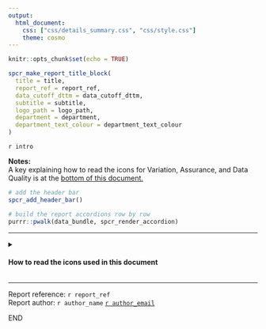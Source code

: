 ```yaml
---
output: 
  html_document:
    css: ["css/details_summary.css", "css/style.css"]
    theme: cosmo
---
```


```r
knitr::opts_chunk$set(echo = TRUE)
```

```r

spcr_make_report_title_block(
  title = title,
  report_ref = report_ref,
  data_cutoff_dttm = data_cutoff_dttm,
  subtitle = subtitle,
  logo_path = logo_path,
  department = department,
  department_text_colour = department_text_colour
)

```

`r intro`

**Notes:**  
A key explaining how to read the icons for Variation, Assurance, and Data Quality is at the [bottom of this document.](#icon-key)

```r

# add the header bar
spcr_add_header_bar()

# build the report accordions row by row
purrr::pwalk(data_bundle, spcr_render_accordion)

```

---

<!-- HTML to render the dropdown containing the icon key -->
<details>
  <summary>
    <h4 class = "outer_flex" id="icon-key" style = "justify-content: flex-start">
    How to read the icons used in this document
    </h4>
  </summary>
  <div class = "details_content">
    `r spcr_icon_key_explanation()`
  </div>
</details>

---

<!-- Footer -->
Report reference:  `r report_ref`  
Report author:  `r author_name` [`r author_email`](`r paste0("mailto:", author_email, "?subject=Report ", report_ref, "...")`)  

END  
